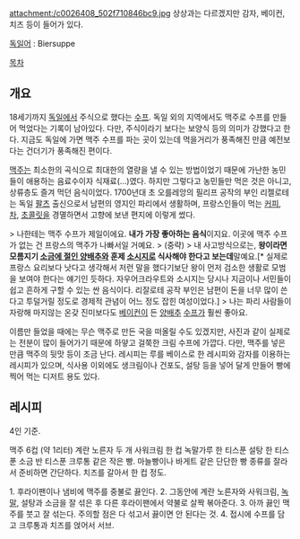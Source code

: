 attachment:/c0026408_502f710846bc9.jpg
상상과는 다르겠지만 감자, 베이컨, 치즈 등이 들어가 있다.

[[독일어]] : Biersuppe

[[목차]]

== 개요 ==
18세기까지 [[독일]]에서 주식으로 했다는 [[수프]]. 독일 외의 지역에서도 맥주로 수프를 만들어 먹었다는 기록이 남아있다. 다만, 주식이라기 보다는 보양식 등의 의미가 강했다고 한다. 지금도 독일에 가면 맥주 수프를 파는 곳이 있는데 먹을거리가 풍족해진 만큼 예전보다는 건더기가 풍족해진 편이다.

[[맥주]]는 최소한의 곡식으로 최대한의 열량을 낼 수 있는 방법이었기 때문에 가난한 농민들이 애용하는 음료수이자 식재료(…)였다. 하지만 그렇다고 농민들만 먹은 것은 아니고, 상류층도 즐겨 먹던 음식이었다. 1700년대 초 오를레앙의 필리프 공작의 부인 리젤로테는 독일 [[팔츠]] 출신으로서 남편의 영지인 파리에서 생활하며, 프랑스인들이 먹는 [[커피]], [[차(음료)|차]], [[초콜릿]]을 경멸하면서 고향에 보낸 편지에 이렇게 썼다.

> 나한테는 맥주 수프가 제일이에요. '''내가 가장 좋아하는 음식'''이지요. 이곳에 맥주 수프가 없는 건 프랑스의 맥주가 나빠서일 거예요. 
> (중략)
> 내 사고방식으로는, '''왕이라면 모름지기 [[자우어크라우트|소금에 절인 양배추]]와 훈제 [[소시지]]로 식사해야 한다고 보는데'''말예요.[* 실제로 프랑스 요리보다 낫다고 생각해서 저런 말을 했다기보단 왕이 먼저 검소한 생활로 모범을 보여야 한다는 얘기인 듯하다. 자우어크라우트와 소시지는 당시나 지금이나 서민들이 쉽고 흔하게 구할 수 있는 싼 음식이다. 리잘로테 공작 부인은 남편이 돈을 너무 많이 쓴다고 투덜거릴 정도로 경제적 관념이 어느 정도 잡힌 여성이었다.] 
> 나는 파리 사람들이 자랑해 마지않는 온갖 진미보다도 [[베이컨]]이 든 [[양배추]] [[수프]]가 훨씬 좋아요. 

이름만 들었을 때에는 무슨 맥주로 만든 국을 떠올릴 수도 있겠지만, 사진과 같이 실제로는 전분이 많이 들어가기 때문에 하얗고 걸쭉한 크림 수프에 가깝다. 다만, 맥주를 넣은 만큼 맥주의 뒷맛 등이 조금 난다. 레시피는 루를 베이스로 한 레시피와 감자를 이용하는 레시피가 있으며, 식사용 이외에도 생크림이나 건포도, 설탕 등을 넣어 달게 만들어 빵에 찍어 먹는 디저트 용도 있다.

== 레시피 ==
4인 기준.

맥주 6컵 (약 1리터)
계란 노른자 두 개
사워크림 한 컵
녹말가루 한 티스푼
설탕 한 티스푼
소금 반 티스푼
크루통 같은 작은 빵. 마늘빵이나 바게트 같은 단단한 빵 종류를 잘라서 준비하면 간단하다.
치즈를 갈아서 한 컵 정도.

1. 후라이팬이나 냄비에 맥주를 중불로 끓인다.
2. 그동안에 계란 노른자와 사워크림, [[녹말]], 설탕과 소금을 잘 섞은 후 다른 후라이팬에서 약불로 살짝 볶아준다.
3. 아까 끓인 맥주를 붓고 잘 섞는다. 주의할 점은 다 섞고서 끓이면 안 된다는 것. 
4. 접시에 수프를 담고 크루통과 치즈를 얹어서 서브.
